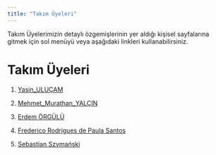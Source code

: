 ```yaml
---
title: "Takım Üyeleri"
---
```


Takım Üyelerimizin detaylı özgemişlerinin yer aldığı kişisel sayfalarına gitmek için sol menüyü veya aşağıdaki linkleri kullanabilirsiniz.

# Takım Üyeleri

1.  [Yasin_ULUÇAM](/takim/yasinulucam.qmd)

2.  [Mehmet_Murathan_YALÇIN](/mmuratyalcin.qmd)

3.  [Erdem ÖRGÜLÜ](/takim/erdemorgulu.qmd)

4.  [Frederico Rodrigues de Paula Santos](/takim/fred.qmd)

5.  [Sebastian Szymański](/takim/szymanski.qmd)
